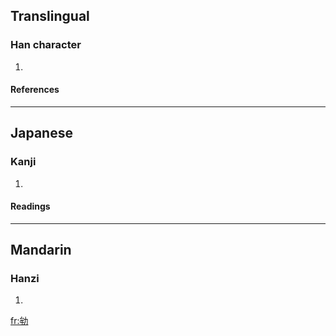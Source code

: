 ==Translingual==
===Han character===
{{Han char|rn=19|rad=力|as=06|sn=8|four=|canj=戈手大尸 (IQKS)}}
# {{defn|Han}}
====References====
{{Han ref|kx=0147.130|dkj=02335|dj=0331.210|hdz=10370.100|uh=52BA|ud=21178}}
----
==Japanese==
===Kanji===
{{ja-kanji|grade=|rs=力06}}
# {{defn|Japanese}} 
====Readings====
{{ja-readings|on=[[ぼう]] (bō), [[む]] (mu)|kun=[[すすめはげます]] (susumehagemasu)}}
----
==Mandarin==
===Hanzi===
{{cmn-hanzi|pin=[[móu]] ([[mou2]])|wg=mou<sup>2</sup>}}
# {{defn|Mandarin}}

[[fr:劺]]